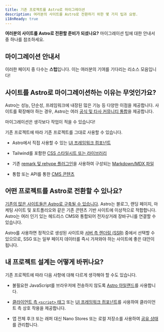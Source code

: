 ```yaml
---
title: 기존 프로젝트를 Astro로 마이그레이션
description: 여러분의 사이트를 Astro로 전환하기 위한 몇 가지 팁과 요령.
i18nReady: true
---
```


**여러분의 사이트를 Astro로 전환할 준비가 되셨나요?** 마이그레이션 팁에 대한 안내서 중 하나를 참조하세요.

## 마이그레이션 안내서

<MigrationGuidesNav />

이러한 페이지 중 다수는 **스텁**입니다. 이는 여러분의 기여를 기다리는 리소스 모음입니다!

## 사이트를 Astro로 마이그레이션하는 이유는 무엇인가요?

Astro는 성능, 단순성, 프레임워크에 내장된 많은 기능 등 다양한 이점을 제공합니다. 사이트를 확장해야 하는 경우, Astro는 여러 [공식 및 타사 커뮤니티 통합](https://astro.build/integrations)을 제공합니다.

마이그레이션은 생각보다 작업이 적을 수 있습니다!

기존 프로젝트에 따라 기존 프로젝트를 그대로 사용할 수 있습니다.

- Astro에서 직접 사용할 수 있는 [UI 프레임워크 컴포넌트](/ko/guides/framework-components/)

- Tailwind를 포함한 [CSS 스타일시트 또는 라이브러리](/ko/guides/styling/)

- 기존 [remark 및 rehype 플러그인](/ko/guides/markdown-content/#markdown-플러그인)을 사용하여 구성되는 [Markdown/MDX 파일](/ko/guides/markdown-content/) 

- 통합 또는 API를 통한 [CMS 콘텐츠](/ko/guides/cms/)

## 어떤 프로젝트를 Astro로 전환할 수 있나요?

[기존의 많은 사이트들은 Astro로 구축될 수 있습니다](/ko/concepts/why-astro/). Astro는 블로그, 랜딩 페이지, 마케팅 사이트 및 포트폴리오와 같은 기존 콘텐츠 기반 사이트에 이상적으로 적합합니다. Astro는 여러 인기 있는 헤드리스 CMS와 통합되어 전자상거래 장바구니를 연결할 수 있습니다.

Astro를 사용하면 정적으로 생성된 사이트와 [서버 측 렌더링 (SSR)](/ko/guides/server-side-rendering/) 중에서 선택할 수 있으므로, SSG 또는 일부 페이지 데이터를 즉시 가져와야 하는 사이트에 좋은 대안이 됩니다.

## 내 프로젝트 설계는 어떻게 바뀌나요?

기존 프로젝트에 따라 다음 사항에 대해 다르게 생각해야 할 수도 있습니다.

- 불필요한 JavaScript를 브라우저에 전송하지 않도록 [Astro 아일랜드](/ko/concepts/islands/#아일랜드란)를 사용합니다.

- [클라이언트 측 `<script>` 태그](/ko/guides/client-side-scripts/) 또는 [UI 프레임워크 컴포넌트](/ko/guides/framework-components/)를 사용하여 클라이언트 측 상호 작용을 제공합니다.

- 앱 전체 후크 또는 래퍼 대신 Nano Stores 또는 로컬 저장소를 사용하여 [공유 상태](/ko/recipes/sharing-state-islands/)를 관리합니다.

